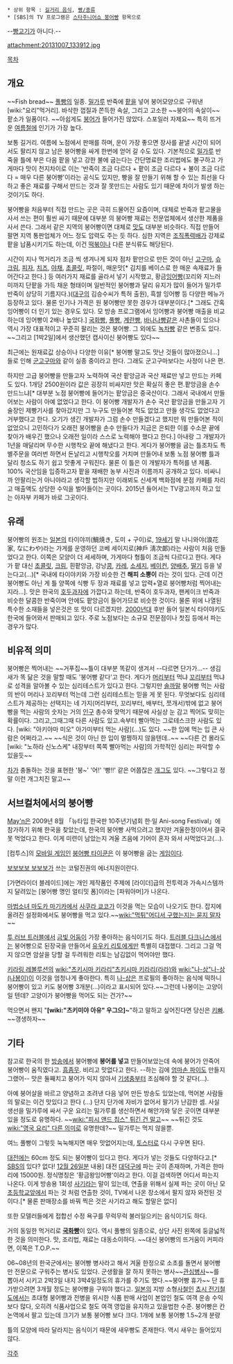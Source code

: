  * 상위 항목 : [[길거리 음식]], [[빵/종류]]
 * [SBS]의 TV 프로그램은 [[스타주니어쇼 붕어빵]] 항목으로

--[[빵고기]]가 아니다.--

attachment:20131007_133912.jpg

[[목차]]

== 개요 ==
~~Fish bread~~
[[풀빵]]의 일종. [[밀가루]] 반죽에 [[팥]]을 넣어 붕어모양으로 구워낸 [wiki:"요리"먹거리]. 바삭한 껍질과 쫀득한 속살, 그리고 고소한 ~~붕어의 속살이~~ 팥소가 일품이다. ~~아쉽게도 [[붕어]]가 들어가진 않았다. 스포일러 자제요~~ 특히 뜨거운 [[여름]]철에 인기가 가장 높다. 

보통 길거리. 여름에 노점에서 판매를 하며, 운이 가장 좋으면 장사를 끝낼 시간이 되어서도 팔리지 않고 남은 붕어빵을 싸게 한번에 얻어 갈 수도 있다. 기본적으로 [[밀가루]] 반죽을 틀에 부은 다음 팥을 넣고 강한 불에 굽는다는 간단명료한 조리법에도 불구하고 가게마다 맛이 천지차이로 이는 '반죽이 조금 다르다 + 팥이 조금 다르다 + 불이 조금 다르다 = 매우 다른 붕어빵'이라는 공식도 있지만, 빵을 잘 만들기 위해 할 수 있는 최선을 다하고 좋은 재료를 구해서 만드는 것과 잘 못만드는 사람도 있기 때문에 차이가 발생 하는 것이기도 하다.

붕어빵을 처음부터 직접 만드는 곳은 극히 드물어진 요즘이며, 대체로 반죽과 팥고물을 사서 쓰는 편이 훨씬 싸기 때문에 대부분 의 붕어빵 재료는 전문업체에서 생산한 제품을 사서 쓴다. 그래서 같은 지역의 붕어빵이면 대체로 [[맛]]도 대부분 비슷하다. 직접 만들어 팔면 지역 통판업체가 어느 정도 압력도 주는 듯 하다. 심한 지역은 [[조직폭력배]]가 강제로 팥을 납품시키기도 하는데, 이건 [[떡볶이]]나 다른 분식류도 해당된다.

시간이 지나 먹거리가 조금 씩 생겨나게 되자 점차 팥만으로 만든 것이 아닌 [[고구마]], [[슈크림]], [[피자]], [[치즈]], [[야채]], [[초콜릿]], 파절이, 매운맛[* 김치를 베이스로 한 매운 속재료가 들어간다고 한다.] 등 여러가지 재료를 골라서 넣기 시작했고, 황금[[잉어]]빵(꼬리와 지느러미까지 단팥을 가득 채운 형태이며 일반적인 붕어빵과 달리 유지가 많이 들어가 밀가루 반죽이 상당히 기름지다.)([[대구]]의 김승수씨가 특허 출원), 흑쌀 잉어빵 등 다양한 메뉴가 등장하고 있다. 물론 인기나 가격은 원 붕어빵만 못한 경우가 대부분이다.[* 그래도 간혹 잉어빵이 더 인기 있는 경우도 있다. 모 방송 프로그램에서 잉어빵과 붕어빵 매출을 비교하는데 잉어빵이 2배나 높았다.] [[국화빵]], [[풀빵]], [[계란빵]], [[바나나빵]]같은 사촌들이 있으나 역시 가장 대표적이고 꾸준히 팔리는 것은 붕어빵. 그 외에도 [[녹차]]빵 같은 변종도 있다. ~~그리고 [1박2일]에서 생산했던 캡사이신 붕어빵도 있다~~

최근에는 원재료값 상승이나 다양한 이유[* 붕어빵 말고도 맛난 것들이 많아졌으니...] 들로 인해 [[군고구마]]와 같이 실종 중이라고 한다. 그래도 군고구마보다는 사정이 나은 편.

하지만 고급 붕어빵을 만들고자 노력하여 국산 팥앙금과 국산 재료만 넣고 만드는 카페도 있다. 1개당 2500원이라 값은 굉장히 비싸지만 맛은 확실히 좋은 편.팥앙금을 손수 만드느냐[* 대부분 노점 붕어빵에 들어가는 팥앙금은 중국산이다. 그래서 국내에서 만들어보는 사람이 아예 없었다고 한다. 이 붕어빵 개발자가 손수 국산 팥앙금을 만들고자 기술장인 제빵기사를 찾아갔지만 그 누구도 만들어본 적도 없었고 만들 생각도 없었다고 거부했다고 한다. 오기가 생긴 개발자가 그럼 손수 만들겠다고 했지만 뭐 만들어본 적이 없었으니 고민하다가 오래전 붕어빵을 손수 만들다가 지금은 은퇴한 이를 수소문 끝에 찾아가 배우긴 했으나 오래전 일이라 스스로 노력해야 했다고 한다.] 아내랑 그 개발자가 1년을 매달리며 무수한 시행착오 끝에 해냈다고 한다. 게다가 붕어빵을 굽는 틀조차도 특별주문을 여러번 하면서 돈날리고 시행착오를 거치며 만들어내 보통 노점 붕어빵 틀과 달리 청소도 하기 쉽고 맛좋게 구워진다. 물론 이 틀은 이 개발자가 특허를 낸 제품. 100% 국산임을 입증하고자 팥을 재배한 농부 사진과 이름까지 공개하고 있다. 비싸니까 안팔리는거 아니야라고 생각할 법하지만 이래뵈도 신세계 백화점에 분점 카페를 차리고 매출액도 상당한 수익을 벌어들이는 곳이다. 2015년 들어서는 TV광고까지 하고 있는 아자부 카페가 바로 그곳이다.

== 유래 ==
붕어빵의 원조는 [[일본]]의 타이야끼(鯛焼き, 도미 + 구이)로, [[19세기]] 말 나니와야(浪花家, なにわや)라는 가게를 운영하던 코베 세이지로(神戶 淸次郞)라는 사람이 처음 만들었다고 한다. 이쪽은 모양이 더 세세하며, 가게마다 형틀이 조금씩 다르다고 한다. 게다가 팥 대신 [[초콜릿]], [[크림]], 흰팥앙금, 강낭[[콩]], [[카레]], [[소세지]], [[베이컨]], [[양배추]], [[딸기]] 등을 넣는다고(...)[* 국내에 타이야키와 가장 비슷한 건 '''해피 소뿡이''' 라는 것이 있다. 근데 이건 붕어빵도 아닌 게 틀 양쪽에 식빵 두 장과 재료를 넣고 압력+열로 붕어빵처럼 찍어내는지라...]. 맛은 한국의 [[호두과자]]에 가깝다고 하는데, 반죽이 호두과자, 팬케이크 반죽과 비슷한 달콤한 반죽이며 안에도 팥앙금이 들어가므로 비슷한 것이다. 물론 위에 나열된 특수한 소재들을 넣은것은 또 맛이 다르겠지만. [[2000년]]대 후반 들어 일본식 타이야키도 한국에 들어와서 판매되고 있다. 주로 노점보다는 소규모 전문점이나 찻집 등에서 파는 경우가 많다.

== 비유적 의미 ==

붕어빵은 찍어내는 ~~거푸집~~틀이 대부분 똑같이 생겨서 --다르면 단가가...-- 생김새가 똑 닮은 것을 말할 때도 '붕어빵 같다'고 한다. 게다가 [[머리]]부터 먹냐 [[꼬리]]부터 먹냐로 성격을 알아볼 수 있는 심리테스트가 있다고 한다. 그렇지만 [[솔까말]] 붕어빵 먹는 사람의 반이 머리나 꼬리부터 먹는데 그런 심리테스트는 믿을 게 못 된다. 무엇보다도 심리테스트가 제공하는 선택지는 네 가지(머리부터, 꼬리부터, 배부터, 쪼개서)밖에 없고 붕어빵을 먹는 사람의 숫자는 거의 [[인구]] 총수와 맞먹기 때문에 사실상 눈 감고 찍어도 맞히는 확률이다. 그리고,그때그때 다른 사람도 있고.속부터 빨아먹는 그로테스크한 사람도 있다. [wiki: "아키야마 미오" 아가미부터 먹는 사람](...)도 있다. ~~한 입에 먹는 입 큰 사람은 어쩌라고.~~ ~~식은 것이 아닌 한 입이 멀쩡하지 않을텐데..~~
~~다른 건 몰라도 [wiki: "노하라 신노스케" 내장부터 쪽쪽 빨아먹는 사람]의 가학적인 심리는 파악할 수 있을듯~~

[[차]]가 충돌하는 것을 표현한 '붕~' '어!' '빵!!' 같은 어쭙잖은 [[개그]]도 있다. ~~그렇다고 정말 이런 개그치진 말고~~

== 서브컬처에서의 붕어빵 ==
[[May'n]]은 2009년 8월 「뉴타입 한국판 10주년기념회 한·일 Ani-song Festival」에 참가하기 위해 한국을 찾았는데, 한국의 붕어빵 사먹으려고 했지만 겨울한정이어서 결국 못 먹었다고 한다. 이게 미련이 남았는지 겨울 즈음에 기어이 혼자 와서 사먹었다고(...). 

[컴투스]의 [[모바일 게임]]인 [[붕어빵 타이쿤]]은 이 붕어빵을 굽는 [[게임]]이다.

[[보보보보 보보보]]가 쓰는 코털진권의 에너지원이란다.

[가면라이더 블레이드]에는 개인 제작품인 주제에 [라이더]급의 전투력과 가속시스템까지 달려있는 [붕어빵 명인 얼티밋 폼]이라는 [파워아머]가 나온다. 

[[마법소녀 마도카 마기카]]에서 [[사쿠라 쿄코]]가 이것을 먹는 모습이 나오기도 한다. 잡지에 올려진 설정화에서도 붕어빵을 먹고 있다.~~[[wiki:"먹튀"어디서 구했는지는 묻지 말자]]~~

[[투 러브 트러블]]에서 [[금빛 어둠]]이 가장 좋아하는 음식이기도 하다. [[트러블 다크니스]]에서는 붕어빵으로 된장국을 만들어서 [[유우키 리토]]에게만 특별히 대접했다. 그리고 그걸 먹지 않으면 암살을 당할 걸 두려워한 리토는 남김없이 먹어야만 했다.

[[키라링 레볼루션]]의 [[wiki:"츠키시마 키라리"츠키시마 키라리(라라)]]와 [[wiki:"나-상"나-상(나봉이)]]이 이것을 엄청나게 좋아한다. 특히 [[나-상]]은 프로필의 좋아하는 음식에 떡하니 붕어빵이 있고 키도 붕어빵 3개분(...)이라고 표시되어 있다.~~그런데 나봉이는 고양이일 텐데? 고양이가 붕어빵을 먹어도 되는 건가?~~

먹으면서 왠지 "'''[wiki:"츠키미야 아유" 우그으]~'''"하고 말하고 싶어진다면 당신은 [[키빠]]. ~~갱생하자~~

== 기타 ==
참고로 한국의 한 [[방송]]에서 붕어빵에 '''붕어를 넣고''' 만들어보았는데 속에 붕어가 안죽어 붕어빵이 움직였다고. [[흠좀무]]. 비리고 맛없다고 한다. --하는 김에 [[엄마손 파이]]도 만들지 그랬어-- 맛은 둘째치고 붕어가 익지 않아서 [[기생충]]부터 조심해야 할 것 같다(...).

아예 붕어살을 바르고 양념하고 조려낸 다음 넣어 만든 방송도 있었는데, 먹어본 사람들의 말로는 이건 맛있다고 한다 (...) 단지 단가에 자비가 없어서 팔기가 난감한 셈. 사실 생선을 밀가루에 싸서 구운 요리는 밀가루를 생산하면서 해안가와 닿은 곳이면 대부분 있을 정도로 유명하다. ~~[[wiki:"피시 앤드 칩스" 튀긴 건 말고]]~~ ~~튀긴 것도 [[wiki:"영국 요리" 다른 의미]]로 유명한데?~~ 밀가루는 먹지 않을뿐.

여느 풀빵이 그렇듯 눅눅해지면 매우 맛없어지는데, [[토스터]]로 다시 구우면 된다. 

[[대전]]에는 60cm 정도 되는 붕어빵이 있다고 한다. 게다가 넣는 것들도 다양하다고.[* [[SBS]]의 있다? 없다! [[12월 26일]]분 내용] 대전 [[대덕구]]에 파는 곳이 존재하며, 가격은 한마리에 15000원. 정식명칭은 '황금왕잉어빵'이라고 한다. 이걸 검색하면 어디서 파는지 나온다. 이게 방송용 1회성 [[사기]]라는 말이 있는데, 연출을 위해서 실제 파는 곳이 아닌 모 [[초등학교]]앞에서 파는 것 처럼 연출한 것이, TV에서 나온 장소에서 팔지 않자 와전된 것이다.[* 물론 판매장소를 바꿔 찍은 것은 사기라고 해도 할말은 없다]

또한 모델러들에게 접합선 수정 욕구를 무럭무럭 불러일으키는 음식이기도 하다.

거의 동일한 먹거리로 '''[[국화빵]]'''이 있다. 역시 풀빵의 일종으로, 상단 사진 왼쪽에 둥글넓적한 것을 의미한다. 맛, 조리법, 재료는 대동소이하다. ~~대신 붕어빵의 뜨거움이 커피라면, 이쪽은 T.O.P.~~

06~08년의 한국군에서는 붕어빵 병사라고 해서 겨울 한정으로 소초를 돌면서 붕어빵만 전문으로 구워주는 병사도 있었다. 군생활을 잘 하지 못하는 병사~~[[관심병사]]~~를 뽑아서 시키고 2박3일 내지 3박4일정도의 휴가를 주기도 했다.~~붕어빵 휴가~~ 단 휴가받으려면 3개월 정도는 붕어빵을 구워야 했다고.
[[일본]]의 지방 소형[[사철]]인 [[쵸시 전기철도]]에서는 초대형 붕어빵과 전병을 위시한 식품 판매 사업이 본업인 철도 여객 운송 수익보다 많다, 오히려 식품사업으로 철도 여객 영업을 유지하고 있을법한 수준. 붕어빵은 칸논역에서 팔고 있는데 크기가 보통 붕어빵 보다 크다. 1개에 보통 붕어빵 1.5~2개 분량 

틀의 모양에 따라 달라지는 음식이기 때문에 새우빵도 존재한다. 역시 새우는 들어있지 않다.

[[각주]]
